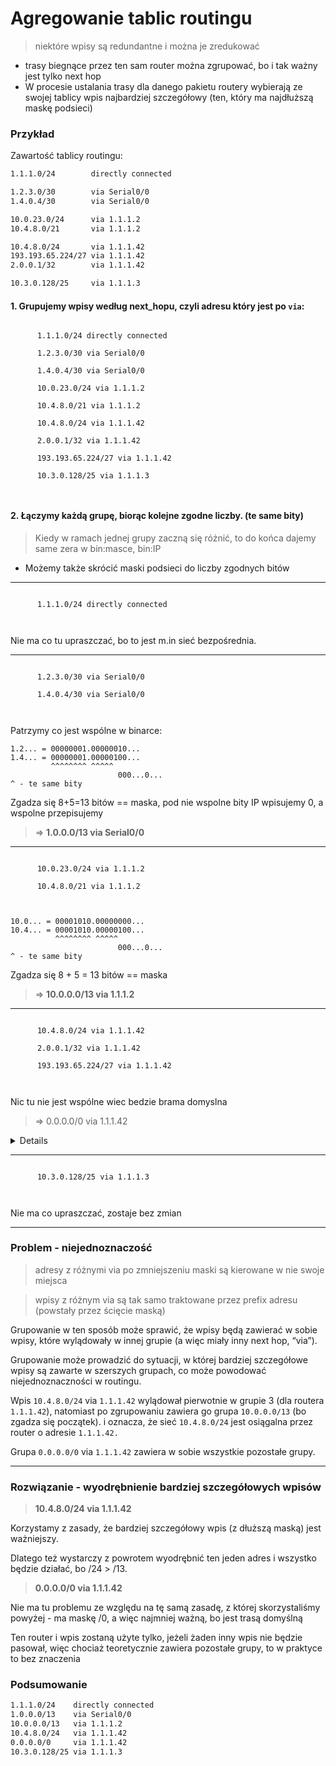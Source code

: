 
# Agregowanie tablic routingu

> niektóre wpisy są redundantne i można je zredukować

- trasy biegnące przez ten sam router można zgrupować, bo i tak ważny jest tylko next hop
- W procesie ustalania trasy dla danego pakietu routery wybierają ze swojej tablicy wpis najbardziej szczegółowy (ten, który ma najdłuższą maskę podsieci)

### Przykład

Zawartość tablicy routingu:

```bash
1.1.1.0/24        directly connected

1.2.3.0/30        via Serial0/0
1.4.0.4/30        via Serial0/0

10.0.23.0/24      via 1.1.1.2
10.4.8.0/21       via 1.1.1.2

10.4.8.0/24       via 1.1.1.42
193.193.65.224/27 via 1.1.1.42
2.0.0.1/32        via 1.1.1.42

10.3.0.128/25     via 1.1.1.3
```

#### 1. Grupujemy wpisy **według next_hopu**, czyli adresu który jest po `via`:

<Callout type="info" emoji="">

 <code>
      <span style={{ color: 'red' }}>1.1.1.0/24 directly connected</span><br />
      <span style={{ color: 'violet' }}>1.2.3.0/30 via Serial0/0</span><br />
      <span style={{ color: 'violet' }}>1.4.0.4/30 via Serial0/0</span><br />
      <span style={{ color: 'cyan' }}>10.0.23.0/24 via 1.1.1.2</span><br />
      <span style={{ color: 'cyan' }}>10.4.8.0/21 via 1.1.1.2</span><br />
      <span style={{ color: 'green' }}>10.4.8.0/24 via 1.1.1.42</span><br />
      <span style={{ color: 'green' }}>2.0.0.1/32 via 1.1.1.42</span><br />
      <span style={{ color: 'green' }}>193.193.65.224/27 via 1.1.1.42</span><br />
      <span style={{ color: 'orange' }}>10.3.0.128/25 via 1.1.1.3   </span><br />
  </code>

</Callout>

#### 2. **Łączymy każdą grupę**, biorąc kolejne zgodne liczby. (**te same bity**)

> Kiedy w ramach jednej grupy zaczną się różnić, to do końca dajemy same zera w bin:masce, bin:IP

- Możemy także skrócić maski podsieci do liczby zgodnych bitów

---

<Callout type="info" emoji="">

 <code>
      <span style={{ color: 'red' }}>1.1.1.0/24 directly connected</span><br />
  </code>

</Callout>

Nie ma co tu upraszczać, bo to jest m.in sieć bezpośrednia.

---

<Callout type="info" emoji="">

 <code>
      <span style={{ color: 'violet' }}>1.2.3.0/30 via Serial0/0</span><br />
      <span style={{ color: 'violet' }}>1.4.0.4/30 via Serial0/0</span><br />
  </code>

</Callout>

Patrzymy co jest wspólne w binarce:

```
1.2... = 00000001.00000010...
1.4... = 00000001.00000100...
         ^^^^^^^^ ^^^^^
                        000...0...
^ - te same bity
```

Zgadza się 8+5=13 bitów == maska, pod nie wspolne bity IP wpisujemy 0, a wspolne przepisujemy

> => **1.0.0.0/13 via Serial0/0**

---

<Callout type="info" emoji="">

 <code>
      <span style={{ color: 'cyan' }}>10.0.23.0/24 via 1.1.1.2</span><br />
      <span style={{ color: 'cyan' }}>10.4.8.0/21 via 1.1.1.2</span><br />
  </code>

</Callout>

```
10.0... = 00001010.00000000...
10.4... = 00001010.00000100...
          ^^^^^^^^ ^^^^^
                        000...0...
^ - te same bity
```

Zgadza się 8 + 5 = 13 bitów == maska

> => **10.0.0.0/13 via 1.1.1.2**

---

<Callout type="info" emoji="">

 <code>
      <span style={{ color: 'green' }}>10.4.8.0/24 via 1.1.1.42</span><br />
      <span style={{ color: 'green' }}>2.0.0.1/32 via 1.1.1.42</span><br />
      <span style={{ color: 'green' }}>193.193.65.224/27 via 1.1.1.42</span><br />
  </code>

</Callout>

Nic tu nie jest wspólne wiec bedzie brama domyslna

> => 0.0.0.0/0 via 1.1.1.42

<Details summary='chwila dla debila:'>

```
10.4.8.0       = 00001010.00000100.00001000.00000000
10.3.0.128     = 00001010.00000011.00000000.10000000
193.193.65.224 = 11000001.11000001.01000001.11100000

^ - te same bity - czyli nic
```

No nima wiec 0/0

</Details>

---

<Callout type="info" emoji="">

 <code>
      <span style={{ color: 'orange' }}>10.3.0.128/25 via 1.1.1.3</span><br />
  </code>

</Callout>

Nie ma co upraszczać, zostaje bez zmian

---

### Problem - niejednoznaczość

> adresy z różnymi via po zmniejszeniu maski są kierowane w nie swoje miejsca

> wpisy z różnym via są tak samo traktowane przez prefix adresu (powstały przez ścięcie maską)

Grupowanie w ten sposób może sprawić, że wpisy będą zawierać w sobie wpisy, które wylądowały w innej grupie (a więc miały inny next hop, “via”).

Grupowanie może prowadzić do sytuacji, w której bardziej szczegółowe wpisy są zawarte w szerszych grupach, co może powodować niejednoznaczności w routingu.

Wpis `10.4.8.0/24` via `1.1.1.42` wylądował pierwotnie w grupie 3 (dla routera `1.1.1.42`), natomiast po zgrupowaniu zawiera go grupa `10.0.0.0/13` (bo zgadza się początek). i oznacza, że sieć `10.4.8.0/24` jest osiągalna przez router o adresie `1.1.1.42.`

Grupa `0.0.0.0/0` via `1.1.1.42` zawiera w sobie wszystkie pozostałe grupy.

---

### Rozwiązanie - wyodrębnienie bardziej szczegółowych wpisów

> **10.4.8.0/24 via 1.1.1.42**

Korzystamy z zasady, że bardziej szczegółowy wpis (z dłuższą maską) jest ważniejszy.

Dlatego też wystarczy z powrotem wyodrębnić ten jeden adres i wszystko będzie działać, bo /24 > /13.

> **0.0.0.0/0 via 1.1.1.42**

Nie ma tu problemu ze względu na tę samą zasadę, z której skorzystaliśmy powyżej - ma maskę /0, a więc najmniej ważną, bo jest trasą domyślną

Ten router i wpis zostaną użyte tylko, jeżeli żaden inny wpis nie będzie pasował, więc chociaż teoretycznie zawiera pozostałe grupy, to w praktyce to bez znaczenia

### Podsumowanie

```bash
1.1.1.0/24    directly connected
1.0.0.0/13    via Serial0/0
10.0.0.0/13   via 1.1.1.2
10.4.8.0/24   via 1.1.1.42
0.0.0.0/0     via 1.1.1.42
10.3.0.128/25 via 1.1.1.3
```
